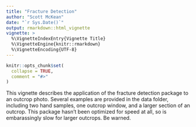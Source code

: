 ```yaml
---
title: "Fracture Detection"
author: "Scott McKean"
date: "`r Sys.Date()`"
output: rmarkdown::html_vignette
vignette: >
  %\VignetteIndexEntry{Vignette Title}
  %\VignetteEngine{knitr::rmarkdown}
  %\VignetteEncoding{UTF-8}
---
```


```r
knitr::opts_chunk$set(
  collapse = TRUE,
  comment = "#>"
)
```

This vignette describes the application of the fracture detection package
to an outcrop photo. Several examples are provided in the data folder, including
two hand samples, one outcrop window, and a larger section of an outcrop. This
package hasn't been optimized for speed at all, so is embarassingly slow for
larger outcrops. Be warned.

